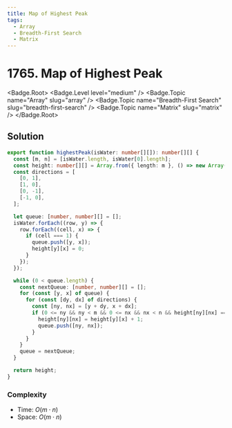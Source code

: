 ```yaml
---
title: Map of Highest Peak
tags:
  - Array
  - Breadth-First Search
  - Matrix
---
```


# 1765. Map of Highest Peak

<Badge.Root>
  <Badge.Level level="medium" />
  <Badge.Topic name="Array" slug="array" />
  <Badge.Topic name="Breadth-First Search" slug="breadth-first-search" />
  <Badge.Topic name="Matrix" slug="matrix" />
</Badge.Root>

## Solution

```typescript filename="solution.ts" copy
export function highestPeak(isWater: number[][]): number[][] {
  const [m, n] = [isWater.length, isWater[0].length];
  const height: number[][] = Array.from({ length: m }, () => new Array(n).fill(-1));
  const directions = [
    [0, 1],
    [1, 0],
    [0, -1],
    [-1, 0],
  ];

  let queue: [number, number][] = [];
  isWater.forEach((row, y) => {
    row.forEach((cell, x) => {
      if (cell === 1) {
        queue.push([y, x]);
        height[y][x] = 0;
      }
    });
  });

  while (0 < queue.length) {
    const nextQueue: [number, number][] = [];
    for (const [y, x] of queue) {
      for (const [dy, dx] of directions) {
        const [ny, nx] = [y + dy, x + dx];
        if (0 <= ny && ny < m && 0 <= nx && nx < n && height[ny][nx] === -1) {
          height[ny][nx] = height[y][x] + 1;
          queue.push([ny, nx]);
        }
      }
    }
    queue = nextQueue;
  }

  return height;
}
```

### Complexity

- Time: $O(m \cdot n)$
- Space: $O(m \cdot n)$

<ProblemLink
  codingSite="leetcode"
  href="https://leetcode.com/problems/map-of-highest-peak"
  title="Map of Highest Peak"
/>
